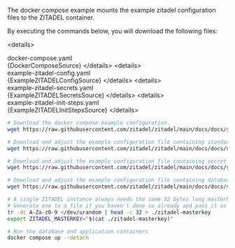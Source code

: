 
The docker compose example mounts the example zitadel configuration files to the ZITADEL container.

By executing the commands below, you will download the following files:

\<details><summary>docker-compose.yaml</summary>
    <CodeBlock language="yaml">{DockerComposeSource}</CodeBlock>
\</details>
\<details><summary>example-zitadel-config.yaml</summary>
    <CodeBlock language="yaml">{ExampleZITADELConfigSource}</CodeBlock>
\</details>
\<details><summary>example-zitadel-secrets.yaml</summary>
    <CodeBlock language="yaml">{ExampleZITADELSecretsSource}</CodeBlock>
\</details>
\<details><summary>example-zitadel-init-steps.yaml</summary>
    <CodeBlock language="yaml">{ExampleZITADELInitStepsSource}</CodeBlock>
\</details>

```bash
# Download the docker compose example configuration.
wget https://raw.githubusercontent.com/zitadel/zitadel/main/docs/docs/self-hosting/manage/configure/docker-compose.yaml

# Download and adjust the example configuration file containing standard configuration.
wget https://raw.githubusercontent.com/zitadel/zitadel/main/docs/docs/self-hosting/manage/configure/example-zitadel-config.yaml

# Download and adjust the example configuration file containing secret configuration.
wget https://raw.githubusercontent.com/zitadel/zitadel/main/docs/docs/self-hosting/manage/configure/example-zitadel-secrets.yaml

# Download and adjust the example configuration file containing database initialization configuration.
wget https://raw.githubusercontent.com/zitadel/zitadel/main/docs/docs/self-hosting/manage/configure/example-zitadel-init-steps.yaml

# A single ZITADEL instance always needs the same 32 bytes long masterkey
# Generate one to a file if you haven't done so already and pass it as environment variable
tr -dc A-Za-z0-9 </dev/urandom | head -c 32 > ./zitadel-masterkey
export ZITADEL_MASTERKEY="$(cat ./zitadel-masterkey)"

# Run the database and application containers
docker compose up --detach
```
